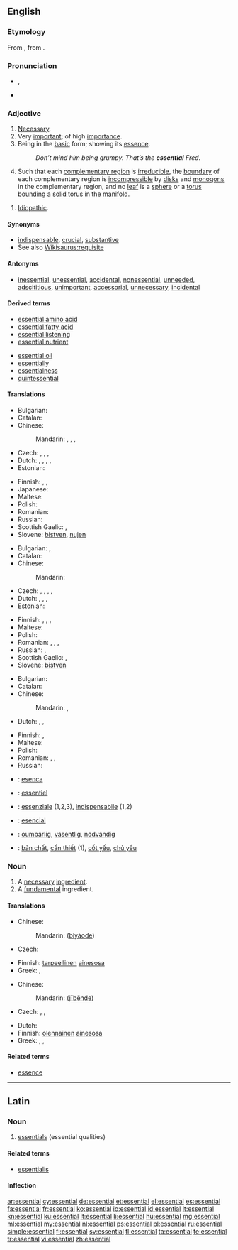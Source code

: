 ==English==
{{wikipedia|dab=Essential}}

===Etymology===
From {{etyl|LL.}} {{term|essentialis|lang=la}}, from {{etyl|la}} {{term|essentia||being, essence}}.

===Pronunciation===
* {{IPA|/ɪˈsɛn.tʃəl/}}, {{X-SAMPA|/I"sEn.tS@l/}}
* {{audio|en-us-essential.ogg|Audio (US)}}

===Adjective===
{{en-adj}}

# [[necessary|Necessary]].
# Very [[important]]; of high [[importance]].
# Being in the [[basic]] form; showing its [[essence]].
#: ''Don’t mind him being grumpy. That’s the '''essential''' Fred.''
# {{context|of a [[lamination]] of a 3[[-manifold]]}} Such that each [[complementary region]] is [[irreducible]], the [[boundary]] of each complementary region is [[incompressible]] by [[disk]]s and [[monogon]]s in the complementary region, and no [[leaf]] is a [[sphere]] or a [[torus]] [[bound]]ing a [[solid torus]] in the [[manifold]].
{{rfex|difference between 1 and 2}}
# {{medicine}} [[idiopathic|Idiopathic]].

====Synonyms====
{{checksense}}
* [[indispensable]], [[crucial]], [[substantive]]
* See also [[Wikisaurus:requisite]]

====Antonyms====
{{checksense}}
* [[inessential]], [[unessential]], [[accidental]], [[nonessential]], [[unneeded]], [[adscititious]], [[unimportant]], [[accessorial]], [[unnecessary]], [[incidental]]

====Derived terms====
{{rel-top|terms derived from ''essential'' (adjective)}}
* [[essential amino acid]]
* [[essential fatty acid]]
* [[essential listening]]
* [[essential nutrient]]
{{rel-mid}}
* [[essential oil]]
* [[essentially]]
* [[essentialness]]
* [[quintessential]]
{{rel-bottom}}

====Translations====
{{trans-top|necessary}}
* Bulgarian: {{t+|bg|необходим|sc=Cyrl}}
* Catalan: {{t-|ca|essencial}}
* Chinese:
*: Mandarin: {{t|cmn|必要|tr=必要|sc=Hani}}, {{t|cmn|不可缺|tr=bùkě quē de|alt=不可缺的|sc=Hani}}, {{t|cmn|必備|sc=Hani}}, {{t|cmn|必备|tr=bìbèi|sc=Hani}}
* Czech: {{t-|cs|nepostradatelný|m}}, {{t-|cs|esenciální}}, {{t-|cs|nezbytný|m}}, {{t-|cs|nevyhnutelný|m}}
* Dutch: {{t+|nl|essentieel}}, {{t+|nl|onontbeerlijk}}, {{t+|nl|wezenlijk}}, {{t+|nl|noodzakelijk}}, {{t+|nl|nodig}}
* Estonian: {{t-|et|vajalik}}
{{trans-mid}}
* Finnish: {{t-|fi|olennainen}}, {{t+|fi|tärkeä}}, {{t+|fi|tarpeellinen}}
* Japanese: {{t|ja|不可欠|tr=ふかけつな, fukaketsu na|alt=不可欠な|sc=Jpan}}
* Maltese: {{t-|mt|essenzjali|xs=Maltese}}
* Polish: {{t+|pl|niezbędny|m}}
* Romanian: {{t-|ro|necesar|m|n}}
* Russian: {{t|ru|необходимый|tr=neobxodímyj|sc=Cyrl}}
* Scottish Gaelic: {{t-|gd|deatamach|xs=Scottish Gaelic}},  {{t-|gd|riatanach|xs=Scottish Gaelic}}
* Slovene: [[bistven]], [[nujen]]
{{trans-bottom}}

{{trans-top|of high importance}}
* Bulgarian: {{t+|bg|важен|sc=Cyrl}}, {{t+|bg|съществен|sc=Cyrl}}
* Catalan: {{t-|ca|essencial}}
* Chinese:
*: Mandarin: {{t|cmn|要素|tr=yàosù|sc=Hani}}
* Czech: {{t-|cs|zásadní}}, {{t-|cs|esenciální}}, {{t-|cs|nejpodstatnější}}, {{t-|cs|nejdůležitější}}, {{t+|cs|hlavní}}
* Dutch: {{t+|nl|essentieel}}, {{t+|nl|onontbeerlijk}}, {{t+|nl|wezenlijk}}, {{t+|nl|belangrijk}}
* Estonian: {{t+|et|oluline}}
{{trans-mid}}
* Finnish: {{t-|fi|olennainen}}, {{t+|fi|välttämätön}}, {{t-|fi|elintärkeä}}, {{t-|fi|oleellinen}}
* Maltese: {{t-|mt|essenzjali|xs=Maltese}}
* Polish: {{t+|pl|zasadniczy|m}}
* Romanian: {{t-|ro|esențial|m|n}}, {{t-|ro|important|m|n}}, {{t-|ro|importantă|f}}, {{t-|ro|esențială|f}}
* Russian: {{t|ru|важный|tr=vážnyj|sc=Cyrl}}, {{t|ru|существенный|tr=suščéstvennyj|sc=Cyrl}}
* Scottish Gaelic: {{t-|gd|deatamach|xs=Scottish Gaelic}},  {{t-|gd|riatanach|xs=Scottish Gaelic}}
* Slovene: [[bistven]]
{{trans-bottom}}

{{trans-top|in basic form}}
* Bulgarian: {{t+|bg|основен|sc=Cyrl}}
* Catalan: {{t-|ca|essencial}}
* Chinese:
*: Mandarin: {{t|cmn|精華|alt=精華的|sc=Hani}}, {{t|cmn|精华|tr=jīnghuá de|alt=精华的|sc=Hani}}
* Dutch: {{t+|nl|essentieel}}, {{t+|nl|wezenlijk}}, {{t+|nl|echt}}
{{trans-mid}}
* Finnish: {{t+|fi|tavallinen}}, {{t+|fi|normaali}}
* Maltese: {{t-|mt|essenzjali|xs=Maltese}}
* Polish: {{t+|pl|podstawowy|m}}
* Romanian: {{t-|ro|de bază|m|f|n}}, {{t-|ro|fundamental|m|n}}, {{t-|ro|fundamentală|f}}
* Russian: {{t|ru|основной|tr=osnovnój|sc=Cyrl}}
{{trans-bottom}}

{{checktrans-top}}
* {{ttbc|eo}}: [[esenca]]
* {{ttbc|fr}}: [[essentiel]]
* {{ttbc|it}}: [[essenziale]] (1,2,3), [[indispensabile]] (1,2)
{{trans-mid}}
* {{ttbc|es}}: [[esencial]]
* {{ttbc|sv}}: [[oumbärlig]], [[väsentlig]], [[nödvändig]]
* {{ttbc|vi}}: [[bản chất]], [[cần thiết]] (1), [[cốt yếu]], [[chủ yếu]]
{{trans-bottom}}

===Noun===
{{en-noun}}

# A [[necessary]] [[ingredient]].
# A [[fundamental]] ingredient.
{{rfex}}

====Translations====
{{trans-top|necessary ingredient}}
* Chinese:
*: Mandarin: {{zh-ts|[[必要]]的|[[必要]]的}} ([[bì]][[yào]][[de]])
* Czech: {{t-|cs|nezbytnost|f}}
{{trans-mid}}
* Finnish: [[tarpeellinen]] [[ainesosa]]
* Greek: {{t+|el|ουσιαστικός|m}}, {{t+|el|ουσιώδης|m}}
{{trans-bottom}}

{{trans-top|fundamental ingredient}}
* Chinese:
*: Mandarin: {{zh-ts|[[基本]]的|[[基本]]的}} ([[jī]][[běn]][[de]])
* Czech: {{t+|cs|podstata|f}}, {{t+|cs|jádro|n}}, {{t-|cs|esence|f}}
{{trans-mid}}
* Dutch: {{t+|nl|essentieel|n|alt=essentiële}}
* Finnish: [[olennainen]] [[ainesosa]]
* Greek: {{t+|el|ουσιαστικός|m}}, {{t+|el|ουσιώδης|m}}, {{t+|el|στοιχειώδης|m}}
{{trans-bottom}}

====Related terms====
* [[essence]]

----

==Latin==

===Noun===
{{la-noun|essentiāl|essentialis|essentiālis|n|third}}

# [[essentials]] (essential qualities)

====Related terms====
* [[essentialis]]

====Inflection====
{{la-decl-3rd-N|essential|essentiāl|essential|essentiāl}}

[[ar:essential]]
[[cy:essential]]
[[de:essential]]
[[et:essential]]
[[el:essential]]
[[es:essential]]
[[fa:essential]]
[[fr:essential]]
[[ko:essential]]
[[io:essential]]
[[id:essential]]
[[it:essential]]
[[kn:essential]]
[[ku:essential]]
[[lt:essential]]
[[li:essential]]
[[hu:essential]]
[[mg:essential]]
[[ml:essential]]
[[my:essential]]
[[nl:essential]]
[[ps:essential]]
[[pl:essential]]
[[ru:essential]]
[[simple:essential]]
[[fi:essential]]
[[sv:essential]]
[[tl:essential]]
[[ta:essential]]
[[te:essential]]
[[tr:essential]]
[[vi:essential]]
[[zh:essential]]